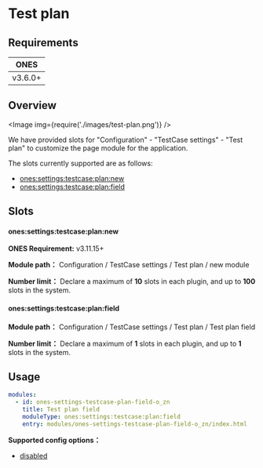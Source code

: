 
# Test plan

## Requirements

| **ONES** |
| :------: |
| v3.6.0+  |

## Overview

<Image img={require('./images/test-plan.png')} />

We have provided slots for "Configuration" - "TestCase settings" - "Test plan" to customize the page module for the application.

The slots currently supported are as follows:

- [ones:settings:testcase:plan:new](#onessettingstestcaseplannew)
- [ones:settings:testcase:plan:field](#onessettingstestcaseplanfield)

## Slots

#### ones:settings:testcase:plan:new

**ONES Requirement:** v3.11.15+

**Module path：** Configuration / TestCase settings / Test plan / new module

**Number limit：** Declare a maximum of **10** slots in each plugin, and up to **100** slots in the system.

#### ones:settings:testcase:plan:field

**Module path：** Configuration / TestCase settings / Test plan / Test plan field

**Number limit：** Declare a maximum of **1** slots in each plugin, and up to **1** slots in the system.

## Usage

```yaml
modules:
  - id: ones-settings-testcase-plan-field-o_zn
    title: Test plan field
    moduleType: ones:settings:testcase:plan:field
    entry: modules/ones-settings-testcase-plan-field-o_zn/index.html
```

**Supported config options：**

- [disabled](../../../../../../reference/config/plugin.yaml#disabled)
